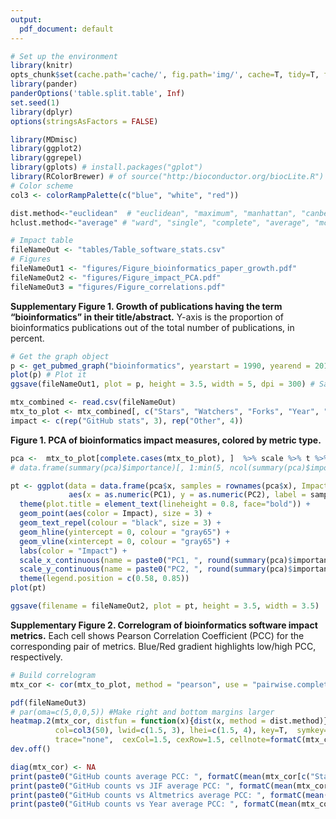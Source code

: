 ```yaml
---
output:
  pdf_document: default
---
```


```r
# Set up the environment
library(knitr)
opts_chunk$set(cache.path='cache/', fig.path='img/', cache=T, tidy=T, fig.keep='high', echo=F, dpi=100, warnings=F, message=F, comment=NA, warning=F, results='as.is', fig.width = 10, fig.height = 6) #out.width=700, 
library(pander)
panderOptions('table.split.table', Inf)
set.seed(1)
library(dplyr)
options(stringsAsFactors = FALSE)
```

```r
library(MDmisc)
library(ggplot2)
library(ggrepel)
library(gplots) # install.packages("gplot")
library(RColorBrewer) # of source("http:/bioconductor.org/biocLite.R") biocLite("RColorBrewer")
# Color scheme
col3 <- colorRampPalette(c("blue", "white", "red"))

dist.method<-"euclidean"  # "euclidean", "maximum", "manhattan", "canberra", "binary" or "minkowski"
hclust.method<-"average" # "ward", "single", "complete", "average", "mcquitty", "median" or "centroid"
```

```r
# Impact table
fileNameOut <- "tables/Table_software_stats.csv"
# Figures
fileNameOut1 <- "figures/Figure_bioinformatics_paper_growth.pdf"
fileNameOut2 <- "figures/Figure_impact_PCA.pdf"
fileNameOut3 = "figures/Figure_correlations.pdf"
```

**Supplementary Figure 1. Growth of publications having the term "bioinformatics" in their title/abstract.** Y-axis is the proportion of bioinformatics publications out of the total number of publications, in percent.

```r
# Get the graph object
p <- get_pubmed_graph("bioinformatics", yearstart = 1990, yearend = 2018, normalize = TRUE, xlab = "Year", ylab = "Proportion of bioinformatics publications\n% of total")
plot(p) # Plot it
ggsave(fileNameOut1, plot = p, height = 3.5, width = 5, dpi = 300) # Save
```

```r
mtx_combined <- read.csv(fileNameOut)
mtx_to_plot <- mtx_combined[, c("Stars", "Watchers", "Forks", "Year", "Altmetrics", "ImpactFactor", "Citations")]
impact <- c(rep("GitHub stats", 3), rep("Other", 4))
```

**Figure 1. PCA of bioinformatics impact measures, colored by metric type.**

```r
pca <-  mtx_to_plot[complete.cases(mtx_to_plot), ]  %>% scale %>% t %>% prcomp
# data.frame(summary(pca)$importance)[, 1:min(5, ncol(summary(pca)$importance))] %>% pander # Percent of variance explained

pt <- ggplot(data = data.frame(pca$x, samples = rownames(pca$x), Impact = impact), 
             aes(x = as.numeric(PC1), y = as.numeric(PC2), label = samples)) +
  theme(plot.title = element_text(lineheight = 0.8, face="bold")) +
  geom_point(aes(color = Impact), size = 3) +
  geom_text_repel(colour = "black", size = 3) +
  geom_hline(yintercept = 0, colour = "gray65") +
  geom_vline(xintercept = 0, colour = "gray65") +
  labs(color = "Impact") +
  scale_x_continuous(name = paste0("PC1, ", round(summary(pca)$importance[2,1] * 100, digits = 2), "% variability" )) +
  scale_y_continuous(name = paste0("PC2, ", round(summary(pca)$importance[2,2] * 100, digits = 2), "% variability" )) +
  theme(legend.position = c(0.58, 0.85))
plot(pt)

ggsave(filename = fileNameOut2, plot = pt, height = 3.5, width = 3.5)
```

**Supplementary Figure 2. Correlogram of bioinformatics software impact metrics.** Each cell shows Pearson Correlation Coefficient (PCC) for the corresponding pair of metrics. Blue/Red gradient highlights low/high PCC, respectively.

```r
# Build correlogram
mtx_cor <- cor(mtx_to_plot, method = "pearson", use = "pairwise.complete.obs")

pdf(fileNameOut3)
# par(oma=c(5,0,0,5)) #Make right and bottom margins larger
heatmap.2(mtx_cor, distfun = function(x){dist(x, method = dist.method)}, hclustfun = function(x){hclust(x, method = hclust.method)}, 
          col=col3(50), lwid=c(1.5, 3), lhei=c(1.5, 4), key=T,  symkey=T, keysize=0.1, density.info="none", dendrogram = "none",
          trace="none",  cexCol=1.5, cexRow=1.5, cellnote=formatC(mtx_cor, format="g", digits=2), notecex=1.2, notecol='black')
dev.off()
```

```r
diag(mtx_cor) <- NA
print(paste0("GitHub counts average PCC: ", formatC(mean(mtx_cor[c("Stars", "Watchers", "Forks"), c("Stars", "Watchers", "Forks")], na.rm = TRUE)), digits = 4))
print(paste0("GitHub counts vs JIF average PCC: ", formatC(mean(mtx_cor[c("ImpactFactor"), c("Stars", "Watchers", "Forks")], na.rm = TRUE)), digits = 4))
print(paste0("GitHub counts vs Altmetrics average PCC: ", formatC(mean(mtx_cor[c("Altmetrics"), c("Stars", "Watchers", "Forks")], na.rm = TRUE)), digits = 4))
print(paste0("GitHub counts vs Year average PCC: ", formatC(mean(mtx_cor[c("Year"), c("Stars", "Watchers", "Forks")], na.rm = TRUE)), digits = 4))
```

